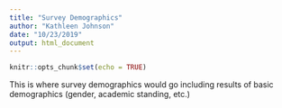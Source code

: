 ```yaml
---
title: "Survey Demographics"
author: "Kathleen Johnson"
date: "10/23/2019"
output: html_document
---
```


```r
knitr::opts_chunk$set(echo = TRUE)
```

This is where survey demographics would go including results of basic demographics (gender, academic standing, etc.)